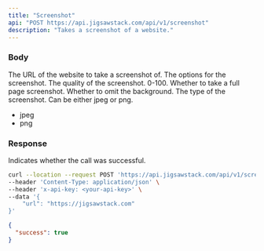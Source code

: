 ```yaml
---
title: "Screenshot"
api: "POST https://api.jigsawstack.com/api/v1/screenshot"
description: "Takes a screenshot of a website."
---
```


### Body

<ParamField body="url" type="string" required>
  The URL of the website to take a screenshot of.
</ParamField>

<ParamField body="option" type="JSON">
  The options for the screenshot.
  <Expandable title="properties">
    <ResponseField name="quality" type="number">
      The quality of the screenshot. 0-100.
    </ResponseField>
    <ResponseField name="fullPage" type="boolean">
      Whether to take a full page screenshot.
    </ResponseField>
    <ResponseField name="omitBackground" type="boolean">
      Whether to omit the background.
    </ResponseField>
    <ResponseField name="type" type="string">
      The type of the screenshot. Can be either jpeg or png.
      <ul>
        <li>jpeg</li>
        <li>png</li>
      </ul>
    </ResponseField>
  </Expandable>
</ParamField>

### Response

<ResponseField name="success" type="boolean">
  Indicates whether the call was successful.
</ResponseField>

<RequestExample>

```bash Example Request
curl --location --request POST 'https://api.jigsawstack.com/api/v1/screenshot' \
--header 'Content-Type: application/json' \
--header 'x-api-key: <your-api-key>' \
--data '{
    "url": "https://jigsawstack.com"
}'
```

</RequestExample>

<ResponseExample>

```json Response
{
  "success": true
}
```

</ResponseExample>
